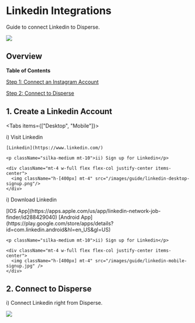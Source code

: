 
# Linkedin Integrations

Guide to connect Linkedin to Disperse.

<img className="px-8 mt-10 rounded-lg" src="/images/guide/linkedin.png" />

## Overview

**Table of Contents**

[Step 1: Connect an Instagram Account](/guides/linkedin#1-create-a-linkedin-account)

[Step 2: Connect to Disperse](/guides/linkedin#2-connect-to-disperse)

## 1. Create a Linkedin Account

<Tabs items={["Desktop", "Mobile"]}>
  <Tab>
    <p className="silka-medium">i) Visit Linkedin</p>

    [Linkedin](https://www.linkedin.com/)

    <p className="silka-medium mt-10">ii) Sign up for Linkedin</p>

    <div className="mt-4 w-full flex flex-col justify-center items-center">
      <img className="h-[400px] mt-4" src="/images/guide/linkedin-desktop-signup.png"/>
    </div>
  </Tab>

  <Tab>
    <p className="silka-medium">i) Download Linkedin</p>
    [IOS App](https://apps.apple.com/us/app/linkedin-network-job-finder/id288429040)
    [Android App](https://play.google.com/store/apps/details?id=com.linkedin.android&hl=en_US&gl=US)

    <p className="silka-medium mt-10">ii) Sign up for Linkedin</p>

    <div className="mt-4 w-full flex flex-col justify-center items-center">
      <img className="h-[400px] mt-4" src="/images/guide/linkedin-mobile-signup.jpg" />
    </div>
  </Tab>

</Tabs>

## 2. Connect to Disperse

<p className="silka-medium mt-8">i) Connect Linkedin right from Disperse.</p>

<div className="flex flex-col justify-center w-full items-center">
  <img className="h-[400px] mt-6" src="/images/guide/connect-linkedin.png" />
</div>